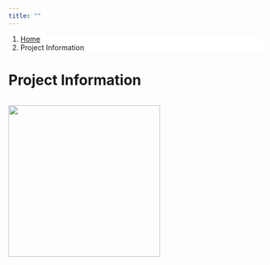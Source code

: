 ```yaml
---
title: ""
---
```


<ol class="breadcrumb" style="background-color:white;">
  <li class="breadcrumb-item"><a href="index.html">Home</a></li>
  <li class="breadcrumb-item active">Project Information</li>
</ol>

# Project Information

<div style="display: inline-block; ">

<img src="img/phil_study_map.png" style="width:300px; float: left; padding: 0 20px 20px 0; vertical-align: middle;"/>

<div style="width: 100%; height: 30vh; display: table-cell; vertical-align: middle; margin: auto 0;">

</div>

</div>

